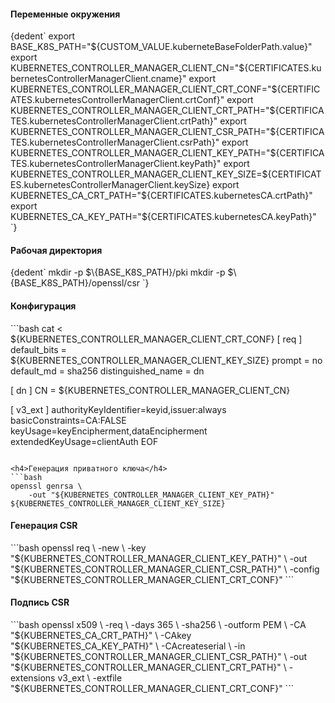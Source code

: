 


<h4>Переменные окружения</h4>
<CodeBlock language="bash">
{dedent`
    export BASE_K8S_PATH="${CUSTOM_VALUE.kuberneteBaseFolderPath.value}"
    export KUBERNETES_CONTROLLER_MANAGER_CLIENT_CN="${CERTIFICATES.kubernetesControllerManagerClient.cname}"
    export KUBERNETES_CONTROLLER_MANAGER_CLIENT_CRT_CONF="${CERTIFICATES.kubernetesControllerManagerClient.crtConf}"
    export KUBERNETES_CONTROLLER_MANAGER_CLIENT_CRT_PATH="${CERTIFICATES.kubernetesControllerManagerClient.crtPath}"
    export KUBERNETES_CONTROLLER_MANAGER_CLIENT_CSR_PATH="${CERTIFICATES.kubernetesControllerManagerClient.csrPath}"
    export KUBERNETES_CONTROLLER_MANAGER_CLIENT_KEY_PATH="${CERTIFICATES.kubernetesControllerManagerClient.keyPath}"
    export KUBERNETES_CONTROLLER_MANAGER_CLIENT_KEY_SIZE=${CERTIFICATES.kubernetesControllerManagerClient.keySize}
    export KUBERNETES_CA_CRT_PATH="${CERTIFICATES.kubernetesCA.crtPath}"
    export KUBERNETES_CA_KEY_PATH="${CERTIFICATES.kubernetesCA.keyPath}"
`}
</CodeBlock>

<h4>Рабочая директория</h4>
<CodeBlock language="bash">
    {dedent`
        mkdir -p $\{BASE_K8S_PATH}/pki
        mkdir -p $\{BASE_K8S_PATH}/openssl/csr
    `}
</CodeBlock>

<h4>Конфигурация</h4>
```bash
cat <<EOF > ${KUBERNETES_CONTROLLER_MANAGER_CLIENT_CRT_CONF}
[ req ]
default_bits        = ${KUBERNETES_CONTROLLER_MANAGER_CLIENT_KEY_SIZE}
prompt              = no
default_md          = sha256
distinguished_name  = dn

[ dn ]
CN = ${KUBERNETES_CONTROLLER_MANAGER_CLIENT_CN}

[ v3_ext ]
authorityKeyIdentifier=keyid,issuer:always
basicConstraints=CA:FALSE
keyUsage=keyEncipherment,dataEncipherment
extendedKeyUsage=clientAuth
EOF
```

<h4>Генерация приватного ключа</h4>
```bash
openssl genrsa \
    -out "${KUBERNETES_CONTROLLER_MANAGER_CLIENT_KEY_PATH}" ${KUBERNETES_CONTROLLER_MANAGER_CLIENT_KEY_SIZE}
```

<h4>Генерация CSR</h4>
```bash
openssl req \
    -new \
    -key "${KUBERNETES_CONTROLLER_MANAGER_CLIENT_KEY_PATH}" \
    -out "${KUBERNETES_CONTROLLER_MANAGER_CLIENT_CSR_PATH}" \
    -config "${KUBERNETES_CONTROLLER_MANAGER_CLIENT_CRT_CONF}"
```

<h4>Подпись CSR</h4>
```bash
openssl x509 \
    -req \
    -days 365 \
    -sha256 \
    -outform PEM \
    -CA "${KUBERNETES_CA_CRT_PATH}" \
    -CAkey "${KUBERNETES_CA_KEY_PATH}" \
    -CAcreateserial \
    -in "${KUBERNETES_CONTROLLER_MANAGER_CLIENT_CSR_PATH}" \
    -out "${KUBERNETES_CONTROLLER_MANAGER_CLIENT_CRT_PATH}" \
    -extensions v3_ext \
    -extfile "${KUBERNETES_CONTROLLER_MANAGER_CLIENT_CRT_CONF}"
```

